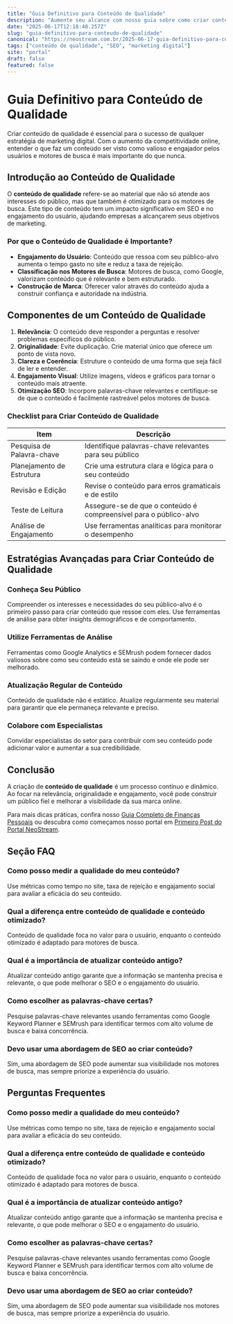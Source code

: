 ```yaml
---
title: "Guia Definitivo para Conteúdo de Qualidade"
description: "Aumente seu alcance com nosso guia sobre como criar conteúdo de qualidade que engaje e converta."
date: "2025-06-17T12:18:40.257Z"
slug: "guia-definitivo-para-conteudo-de-qualidade"
canonical: "https://neostream.com.br/2025-06-17-guia-definitivo-para-conteudo-de-qualidade"
tags: ["conteúdo de qualidade", "SEO", "marketing digital"]
site: "portal"
draft: false
featured: false
---
```


# Guia Definitivo para Conteúdo de Qualidade

Criar conteúdo de qualidade é essencial para o sucesso de qualquer estratégia de marketing digital. Com o aumento da competitividade online, entender o que faz um conteúdo ser visto como valioso e engajador pelos usuários e motores de busca é mais importante do que nunca.

## Introdução ao Conteúdo de Qualidade

O **conteúdo de qualidade** refere-se ao material que não só atende aos interesses do público, mas que também é otimizado para os motores de busca. Este tipo de conteúdo tem um impacto significativo em SEO e no engajamento do usuário, ajudando empresas a alcançarem seus objetivos de marketing.

### Por que o Conteúdo de Qualidade é Importante?

- **Engajamento do Usuário**: Conteúdo que ressoa com seu público-alvo aumenta o tempo gasto no site e reduz a taxa de rejeição.
- **Classificação nos Motores de Busca**: Motores de busca, como Google, valorizam conteúdo que é relevante e bem estruturado.
- **Construção de Marca**: Oferecer valor através do conteúdo ajuda a construir confiança e autoridade na indústria.

## Componentes de um Conteúdo de Qualidade

1. **Relevância**: O conteúdo deve responder a perguntas e resolver problemas específicos do público.
2. **Originalidade**: Evite duplicação. Crie material único que oferece um ponto de vista novo.
3. **Clareza e Coerência**: Estruture o conteúdo de uma forma que seja fácil de ler e entender.
4. **Engajamento Visual**: Utilize imagens, vídeos e gráficos para tornar o conteúdo mais atraente.
5. **Otimização SEO**: Incorpore palavras-chave relevantes e certifique-se de que o conteúdo é facilmente rastreável pelos motores de busca.

### Checklist para Criar Conteúdo de Qualidade

| Item                   | Descrição                                            |
|------------------------|------------------------------------------------------|
| Pesquisa de Palavra-chave | Identifique palavras-chave relevantes para seu público |
| Planejamento de Estrutura | Crie uma estrutura clara e lógica para o seu conteúdo  |
| Revisão e Edição       | Revise o conteúdo para erros gramaticais e de estilo  |
| Teste de Leitura       | Assegure-se de que o conteúdo é compreensível para o público-alvo |
| Análise de Engajamento | Use ferramentas analíticas para monitorar o desempenho  |

## Estratégias Avançadas para Criar Conteúdo de Qualidade

### Conheça Seu Público

Compreender os interesses e necessidades do seu público-alvo é o primeiro passo para criar conteúdo que ressoe com eles. Use ferramentas de análise para obter insights demográficos e de comportamento.

### Utilize Ferramentas de Análise

Ferramentas como Google Analytics e SEMrush podem fornecer dados valiosos sobre como seu conteúdo está se saindo e onde ele pode ser melhorado.

### Atualização Regular de Conteúdo

Conteúdo de qualidade não é estático. Atualize regularmente seu material para garantir que ele permaneça relevante e preciso.

### Colabore com Especialistas

Convidar especialistas do setor para contribuir com seu conteúdo pode adicionar valor e aumentar a sua credibilidade.

## Conclusão

A criação de **conteúdo de qualidade** é um processo contínuo e dinâmico. Ao focar na relevância, originalidade e engajamento, você pode construir um público fiel e melhorar a visibilidade da sua marca online.

Para mais dicas práticas, confira nosso [Guia Completo de Finanças Pessoais](/2025-06-17-guia-completo-de-financas-pessoais) ou descubra como começamos nosso portal em [Primeiro Post do Portal NeoStream](/2025-06-17-primeiro-post-do-portal-neostream).

## Seção FAQ

### Como posso medir a qualidade do meu conteúdo?

Use métricas como tempo no site, taxa de rejeição e engajamento social para avaliar a eficácia do seu conteúdo.

### Qual a diferença entre conteúdo de qualidade e conteúdo otimizado?

Conteúdo de qualidade foca no valor para o usuário, enquanto o conteúdo otimizado é adaptado para motores de busca.

### Qual é a importância de atualizar conteúdo antigo?

Atualizar conteúdo antigo garante que a informação se mantenha precisa e relevante, o que pode melhorar o SEO e o engajamento do usuário.

### Como escolher as palavras-chave certas?

Pesquise palavras-chave relevantes usando ferramentas como Google Keyword Planner e SEMrush para identificar termos com alto volume de busca e baixa concorrência.

### Devo usar uma abordagem de SEO ao criar conteúdo?

Sim, uma abordagem de SEO pode aumentar sua visibilidade nos motores de busca, mas sempre priorize a experiência do usuário.

## Perguntas Frequentes

### Como posso medir a qualidade do meu conteúdo?
Use métricas como tempo no site, taxa de rejeição e engajamento social para avaliar a eficácia do seu conteúdo.

### Qual a diferença entre conteúdo de qualidade e conteúdo otimizado?
Conteúdo de qualidade foca no valor para o usuário, enquanto o conteúdo otimizado é adaptado para motores de busca.

### Qual é a importância de atualizar conteúdo antigo?
Atualizar conteúdo antigo garante que a informação se mantenha precisa e relevante, o que pode melhorar o SEO e o engajamento do usuário.

### Como escolher as palavras-chave certas?
Pesquise palavras-chave relevantes usando ferramentas como Google Keyword Planner e SEMrush para identificar termos com alto volume de busca e baixa concorrência.

### Devo usar uma abordagem de SEO ao criar conteúdo?
Sim, uma abordagem de SEO pode aumentar sua visibilidade nos motores de busca, mas sempre priorize a experiência do usuário.
